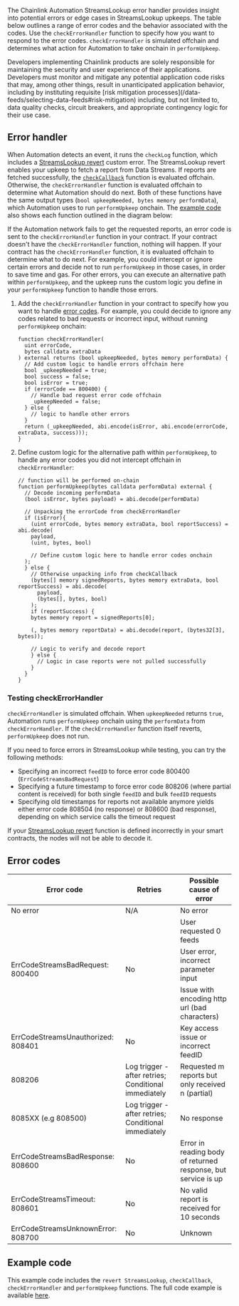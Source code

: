 
The Chainlink Automation StreamsLookup error handler provides insight into potential errors or edge cases in StreamsLookup upkeeps. The table below outlines a range of error codes and the behavior associated with the codes. Use the `checkErrorHandler` function to specify how you want to respond to the error codes. `checkErrorHandler` is simulated offchain and determines what action for Automation to take onchain in `performUpkeep`.

<Aside type="caution" title="Developer responsibility">
  Developers implementing Chainlink products are solely responsible for maintaining the security and user experience of
  their applications. Developers must monitor and mitigate any potential application code risks that may, among other
  things, result in unanticipated application behavior, including by instituting requisite [risk mitigation
  processes](/data-feeds/selecting-data-feeds#risk-mitigation) including, but not limited to, data quality checks,
  circuit breakers, and appropriate contingency logic for their use case.
</Aside>

## Error handler

When Automation detects an event, it runs the `checkLog` function, which includes a [StreamsLookup revert](/chainlink-automation/reference/automation-interfaces#streamslookup-revert) custom error. The StreamsLookup revert enables your upkeep to fetch a report from Data Streams. If reports are fetched successfully, the [`checkCallback`](/chainlink-automation/reference/automation-interfaces#checkcallback-function) function is evaluated offchain. Otherwise, the `checkErrorHandler` function is evaluated offchain to determine what Automation should do next. Both of these functions have the same output types (`bool upkeepNeeded, bytes memory performData`), which Automation uses to run `performUpkeep` onchain. The [example code](#example-code) also shows each function outlined in the diagram below:

<ClickToZoom
  src="/images/automation/streamslookup-errorhandler-horizontal.png"
  alt="Error handler flow diagram"
  style="display: block; margin-left: auto; margin-right: auto;"
/>

If the Automation network fails to get the requested reports, an error code is sent to the `checkErrorHandler` function in your contract. If your contract doesn't have the `checkErrorHandler` function, nothing will happen. If your contract has the `checkErrorHandler` function, it is evaluated offchain to determine what to do next. For example, you could intercept or ignore certain errors and decide not to run `performUpkeep` in those cases, in order to save time and gas. For other errors, you can execute an alternative path within `performUpkeep`, and the upkeep runs the custom logic you define in your `performUpkeep` function to handle those errors.

1. Add the `checkErrorHandler` function in your contract to specify how you want to handle [error codes](#error-codes). For example, you could decide to ignore any codes related to bad requests or incorrect input, without running `performUpkeep` onchain:

   ```solidity
   function checkErrorHandler(
     uint errorCode,
     bytes calldata extraData
   ) external returns (bool upkeepNeeded, bytes memory performData) {
     // Add custom logic to handle errors offchain here
     bool _upkeepNeeded = true;
     bool success = false;
     bool isError = true;
     if (errorCode == 800400) {
       // Handle bad request error code offchain
       _upkeepNeeded = false;
     } else {
       // logic to handle other errors
     }
     return (_upkeepNeeded, abi.encode(isError, abi.encode(errorCode, extraData, success)));
   }
   ```

1. Define custom logic for the alternative path within `performUpkeep`, to handle any error codes you did not intercept offchain in `checkErrorHandler`:

   ```solidity
   // function will be performed on-chain
   function performUpkeep(bytes calldata performData) external {
     // Decode incoming performData
     (bool isError, bytes payload) = abi.decode(performData)

     // Unpacking the errorCode from checkErrorHandler
     if (isError){
       (uint errorCode, bytes memory extraData, bool reportSuccess) = abi.decode(
       payload,
       (uint, bytes, bool)

       // Define custom logic here to handle error codes onchain
     );
     } else {
       // Otherwise unpacking info from checkCallback
       (bytes[] memory signedReports, bytes memory extraData, bool reportSuccess) = abi.decode(
         payload,
         (bytes[], bytes, bool)
       );
       if (reportSuccess) {
       bytes memory report = signedReports[0];

       (, bytes memory reportData) = abi.decode(report, (bytes32[3], bytes));

       // Logic to verify and decode report
       } else {
         // Logic in case reports were not pulled successfully
       }
     }
   }
   ```

### Testing checkErrorHandler

`checkErrorHandler` is simulated offchain. When `upkeepNeeded` returns `true`, Automation runs `performUpkeep` onchain using the `performData` from `checkErrorHandler`. If the `checkErrorHandler` function itself reverts, `performUpkeep` does not run.

If you need to force errors in StreamsLookup while testing, you can try the following methods:

- Specifying an incorrect `feedID` to force error code 800400 (`ErrCodeStreamsBadRequest`)
- Specifying a future timestamp to force error code 808206 (where partial content is received) for both single `feedID` and bulk `feedID` requests
- Specifying old timestamps for reports not available anymore yields either error code 808504 (no response) or 808600 (bad response), depending on which service calls the timeout request

If your [StreamsLookup revert](/chainlink-automation/reference/automation-interfaces#streamslookup-revert) function is defined incorrectly in your smart contracts, the nodes will not be able to decode it.

## Error codes

<table>
  <thead>
    <tr>
      <th>Error code</th>
      <th>Retries</th>
      <th>Possible cause of error</th>
    </tr>
  </thead>
  <tbody>
    <tr>
      <td>No error</td>
      <td>N/A</td>
      <td>No error</td>
    </tr>
    <tr>
      <td rowspan="3">ErrCodeStreamsBadRequest: 800400</td>
      <td rowspan="3">No</td>
      <td>User requested 0 feeds</td>
    </tr>
    <tr>
      <td>User error, incorrect parameter input</td>
    </tr>
    <tr>
      <td>Issue with encoding http url (bad characters)</td>
    </tr>
    <tr>
      <td>ErrCodeStreamsUnauthorized: 808401</td>
      <td>No</td>
      <td>Key access issue or incorrect feedID</td>
    </tr>
    <tr>
      <td>808206</td>
      <td>Log trigger - after retries; Conditional immediately</td>
      <td>Requested m reports but only received n (partial)</td>
    </tr>
    <tr>
      <td>8085XX (e.g 808500)</td>
      <td>Log trigger - after retries; Conditional immediately</td>
      <td>No response</td>
    </tr>
    <tr id="808600">
      <td>ErrCodeStreamsBadResponse: 808600</td>
      <td>No</td>
      <td>Error in reading body of returned response, but service is up</td>
    </tr>
    <tr id="808601">
      <td>ErrCodeStreamsTimeout: 808601</td>
      <td>No</td>
      <td>No valid report is received for 10 seconds</td>
    </tr>
    <tr id="808700">
      <td>ErrCodeStreamsUnknownError: 808700</td>
      <td>No</td>
      <td>Unknown</td>
    </tr>
  </tbody>
</table>

## Example code

This example code includes the `revert StreamsLookup`, `checkCallback`, `checkErrorHandler` and `performUpkeep` functions. The full code example is available [here](https://github.com/smartcontractkit/documentation/blob/main/public/samples/Automation/StreamsWithError.sol).

<CodeSample src="samples/Automation/StreamsWithError.sol" />
